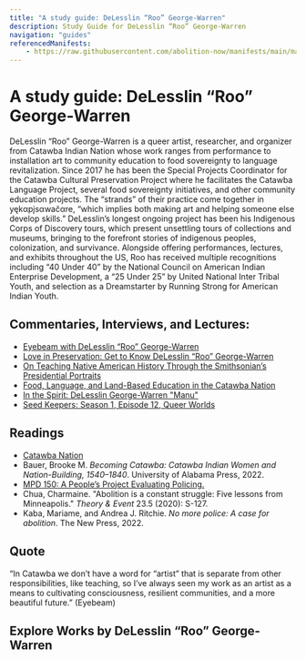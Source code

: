 ```yaml
---
title: "A study guide: DeLesslin “Roo” George-Warren"
description: Study Guide for DeLesslin “Roo” George-Warren
navigation: "guides"
referencedManifests:
    - https://raw.githubusercontent.com/abolition-now/manifests/main/manifests/0002_atimebeforepolice.json
---
```


# A study guide: DeLesslin “Roo” George-Warren

DeLesslin “Roo” George-Warren is a queer artist, researcher, and organizer from Catawba Indian Nation
whose work ranges from performance to installation art to community education to food sovereignty to
language revitalization. Since 2017 he has been the Special Projects Coordinator for the Catawba
Cultural Preservation Project where he facilitates the Catawba Language Project, several food
sovereignty initiatives, and other community education projects. The “strands” of their practice come
together in yękαpįsαwačαre, “which implies both making art and helping someone else develop skills.”
DeLesslin’s longest ongoing project has been his Indigenous Corps of Discovery tours, which present
unsettling tours of collections and museums, bringing to the forefront stories of indigenous peoples,
colonization, and survivance. Alongside offering performances, lectures, and exhibits throughout the US,
Roo has received multiple recognitions including “40 Under 40” by the National Council on American
Indian Enterprise Development, a “25 Under 25” by United National Inter Tribal Youth, and selection as a
Dreamstarter by Running Strong for American Indian Youth.

## Commentaries, Interviews, and Lectures:

* [Eyebeam with DeLesslin “Roo” George-Warren](https://eyebeam.org/with-delesslin-roo-george-warren/)
* [Love in Preservation: Get to Know DeLesslin “Roo” George-Warren](https://www.fireflygathering.org/delesslin-roo)
* [On Teaching Native American History Through the Smithsonian’s Presidential Portraits](https://hyperallergic.com/345116/on-teaching-native-american-history-through-the-smithsonians-presidential-portraits/)
* [Food, Language, and Land-Based Education in the Catawba Nation](https://liberalartsmasters.risd.edu/ncss/events/delesslin-george-warren/)
* [In the Spirit: DeLesslin George-Warren "Manu"](https://www.youtube.com/watch?v=ldeRNNJDqak)
* [Seed Keepers: Season 1, Episode 12, Queer Worlds](https://queerworlds.com/episode-12-seed-keepers/)

## Readings

* [Catawba Nation](https://www.catawba.com/)
* Bauer, Brooke M. *Becoming Catawba: Catawba Indian Women and Nation-Building, 1540–1840*. University of Alabama Press, 2022.
* [MPD 150: A People’s Project Evaluating Policing.](https://www.mpd150.com/)
* Chua, Charmaine. "Abolition is a constant struggle: Five lessons from Minneapolis." *Theory & Event* 23.5 (2020): S-127.
* Kaba, Mariame, and Andrea J. Ritchie. *No more police: A case for abolition*. The New Press, 2022.

## Quote

“In Catawba we don’t have a word for “artist” that is separate from other responsibilities, like teaching, so I’ve always seen my work as an artist as a means to cultivating consciousness, resilient communities, and a more beautiful future.” (Eyebeam)

## Explore Works by DeLesslin “Roo” George-Warren

<ReferencedItems />
